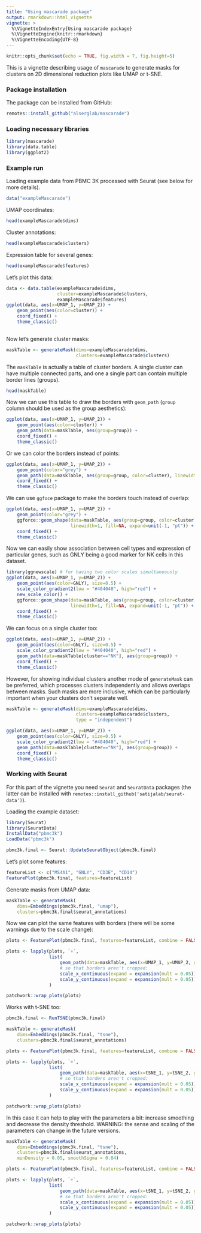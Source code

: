 ```yaml
---
title: "Using mascarade package"
output: rmarkdown::html_vignette
vignette: >
  %\VignetteIndexEntry{Using mascarade package}
  %\VignetteEngine{knitr::rmarkdown}
  %\VignetteEncoding{UTF-8}
---
```


```r
knitr::opts_chunk$set(echo = TRUE, fig.width = 7, fig.height=5)
```

This is a vignette describing usage of `mascarade` to generate masks for clusters
on 2D dimensional reduction plots like UMAP or t-SNE.

### Package installation

The package can be installed from GitHub:

```r
remotes::install_github("alserglab/mascarade")
```

### Loading necessary libraries

```r
library(mascarade)
library(data.table)
library(ggplot2)
```

### Example run

Loading example data from PBMC 3K processed with Seurat (see below for more details).

```r
data("exampleMascarade")
```

UMAP coordinates:

```r
head(exampleMascarade$dims)
```

Cluster annotations:
```r
head(exampleMascarade$clusters)
```

Expression table for several genes:
```r
head(exampleMascarade$features)
```

Let's plot this data:

```r
data <- data.table(exampleMascarade$dims, 
                   cluster=exampleMascarade$clusters,
                   exampleMascarade$features)
ggplot(data, aes(x=UMAP_1, y=UMAP_2)) + 
    geom_point(aes(color=cluster)) + 
    coord_fixed() + 
    theme_classic()
                               
```

Now let's generate cluster masks:

```r
maskTable <- generateMask(dims=exampleMascarade$dims, 
                          clusters=exampleMascarade$clusters)
```

The `maskTable` is actually a table of cluster borders. 
A single cluster can have multiple connected parts, and
one a single part can contain multiple border lines (groups).

```r
head(maskTable)
```

Now we can use this table to draw the borders with `geom_path` (`group` column should be used as the group aesthetics):

```r
ggplot(data, aes(x=UMAP_1, y=UMAP_2)) + 
    geom_point(aes(color=cluster)) + 
    geom_path(data=maskTable, aes(group=group)) +
    coord_fixed() + 
    theme_classic()
```

Or we can color the borders instead of points:

```r
ggplot(data, aes(x=UMAP_1, y=UMAP_2)) + 
    geom_point(color="grey") + 
    geom_path(data=maskTable, aes(group=group, color=cluster), linewidth=1) +
    coord_fixed() + 
    theme_classic()
```

We can use `ggfoce` package to make the borders touch instead of overlap:
```r
ggplot(data, aes(x=UMAP_1, y=UMAP_2)) + 
    geom_point(color="grey") + 
    ggforce::geom_shape(data=maskTable, aes(group=group, color=cluster),
                        linewidth=1, fill=NA, expand=unit(-1, "pt")) +
    coord_fixed() + 
    theme_classic()
```

Now we can easily show association between cell types and 
expression of particular genes, such as GNLY being a good marker
for NK cells in this dataset.

```r
library(ggnewscale) # for having two color scales simultaneously
ggplot(data, aes(x=UMAP_1, y=UMAP_2)) + 
    geom_point(aes(color=GNLY), size=0.5) +
    scale_color_gradient2(low = "#404040", high="red") + 
    new_scale_color() + 
    ggforce::geom_shape(data=maskTable, aes(group=group, color=cluster),
                        linewidth=1, fill=NA, expand=unit(-1, "pt")) +
    coord_fixed() + 
    theme_classic()
```

We can focus on a single cluster too:

```r
ggplot(data, aes(x=UMAP_1, y=UMAP_2)) + 
    geom_point(aes(color=GNLY), size=0.5) + 
    scale_color_gradient2(low = "#404040", high="red") + 
    geom_path(data=maskTable[cluster=="NK"], aes(group=group)) +
    coord_fixed() + 
    theme_classic()
```

However, for showing individual clusters another mode of `generateMask` can be preferred,
which processes clusters independently and allows overlaps between masks.
Such masks are more inclusive, which can be particularly important when your
clusters don't separate well.


```r
maskTable <- generateMask(dims=exampleMascarade$dims, 
                          clusters=exampleMascarade$clusters,
                          type = "independent")

ggplot(data, aes(x=UMAP_1, y=UMAP_2)) + 
    geom_point(aes(color=GNLY), size=0.5) + 
    scale_color_gradient2(low = "#404040", high="red") + 
    geom_path(data=maskTable[cluster=="NK"], aes(group=group)) +
    coord_fixed() + 
    theme_classic()
```

### Working with Seurat

For this part of the vignette you need `Seurat` and `SeuratData` packages (the latter can be installed with `remotes::install_github('satijalab/seurat-data')`).

Loading the example dataset:

```r
library(Seurat)
library(SeuratData)
InstallData("pbmc3k")
LoadData("pbmc3k")

pbmc3k.final <- Seurat::UpdateSeuratObject(pbmc3k.final)
```

Let's plot some features:
```r
featureList <- c("MS4A1", "GNLY", "CD3E", "CD14")
FeaturePlot(pbmc3k.final, features=featureList)
```

Generate masks from UMAP data:

```r
maskTable <- generateMask(
    dims=Embeddings(pbmc3k.final, "umap"),
    clusters=pbmc3k.final$seurat_annotations)
```

Now we can plot the same features with borders (there will be some warnings due to the scale change):

```r
plots <- FeaturePlot(pbmc3k.final, features=featureList, combine = FALSE)

plots <- lapply(plots, `+`,
                list(
                    geom_path(data=maskTable, aes(x=UMAP_1, y=UMAP_2, group=group)),
                    # so that borders aren't cropped:
                    scale_x_continuous(expand = expansion(mult = 0.05)),
                    scale_y_continuous(expand = expansion(mult = 0.05))) 
                )

patchwork::wrap_plots(plots)
```
Works with t-SNE too:

```r
pbmc3k.final <- RunTSNE(pbmc3k.final)

maskTable <- generateMask(
    dims=Embeddings(pbmc3k.final, "tsne"),
    clusters=pbmc3k.final$seurat_annotations)

plots <- FeaturePlot(pbmc3k.final, features=featureList, combine = FALSE, reduction = "tsne")

plots <- lapply(plots, `+`,
                list(
                    geom_path(data=maskTable, aes(x=tSNE_1, y=tSNE_2, group=group)),
                    # so that borders aren't cropped:
                    scale_x_continuous(expand = expansion(mult = 0.05)),
                    scale_y_continuous(expand = expansion(mult = 0.05))) 
                )

patchwork::wrap_plots(plots)
```
In this case it can help to play with the parameters a bit: 
increase smoothing and decrease the density threshold.
WARNING: the sense and scaling of the parameters can change in the future versions.


```r
maskTable <- generateMask(
    dims=Embeddings(pbmc3k.final, "tsne"),
    clusters=pbmc3k.final$seurat_annotations,
    minDensity = 0.05, smoothSigma = 0.04)

plots <- FeaturePlot(pbmc3k.final, features=featureList, combine = FALSE, reduction = "tsne")

plots <- lapply(plots, `+`,
                list(
                    geom_path(data=maskTable, aes(x=tSNE_1, y=tSNE_2, group=group)),
                    # so that borders aren't cropped:
                    scale_x_continuous(expand = expansion(mult = 0.05)),
                    scale_y_continuous(expand = expansion(mult = 0.05))) 
                )

patchwork::wrap_plots(plots)
```
